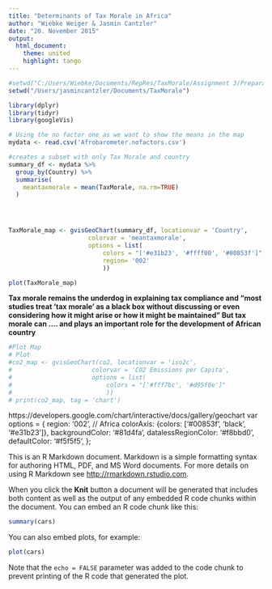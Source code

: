 ```yaml
---
title: "Determinants of Tax Morale in Africa"
author: "Wiebke Weiger & Jasmin Cantzler"
date: "20. November 2015"
output:
  html_document:
    theme: united
    highlight: tango
---
```


```r
#setwd("C:/Users/Wiebke/Documents/RepRes/TaxMorale/Assignment 3/PreparatoryWork")
setwd("/Users/jasmincantzler/Documents/TaxMorale")

library(dplyr)
library(tidyr)
library(googleVis)

# Using the no factor one as we want to show the means in the map
mydata <- read.csv('Afrobarometer.nofactors.csv')

#creates a subset with only Tax Morale and country
summary_df <- mydata %>% 
  group_by(Country) %>% 
  summarise(
    meantaxmorale = mean(TaxMorale, na.rm=TRUE)
  )




TaxMorale_map <- gvisGeoChart(summary_df, locationvar = 'Country',
                      colorvar = 'meantaxmorale',
                      options = list(
                          colors = "['#e31b23', '#ffff00', '#00853f']",
                          region= '002'
                          ))

plot(TaxMorale_map)

```

**Tax morale remains the underdog in explaining tax compliance and “most studies treat ‘tax morale’ as a black box without discussing or even considering how it might arise or how it might be maintained” But tax morale can .... and plays an important role for the development of African country**

```r

#Plot Map
# Plot
#co2_map <- gvisGeoChart(co2, locationvar = 'iso2c',
#                      colorvar = 'CO2 Emissions per Capita',
#                      options = list(
#                          colors = "['#fff7bc', '#d95f0e']"
#                          ))
# print(co2_map, tag = 'chart')
```

https://developers.google.com/chart/interactive/docs/gallery/geochart
var options = {
          region: '002', // Africa
          colorAxis: {colors: ['#00853f', 'black', '#e31b23']},
          backgroundColor: '#81d4fa',
          datalessRegionColor: '#f8bbd0',
          defaultColor: '#f5f5f5',
        };
       

This is an R Markdown document. Markdown is a simple formatting syntax for authoring HTML, PDF, and MS Word documents. For more details on using R Markdown see <http://rmarkdown.rstudio.com>.

When you click the **Knit** button a document will be generated that includes both content as well as the output of any embedded R code chunks within the document. You can embed an R code chunk like this:

```r
summary(cars)
```

You can also embed plots, for example:

```r
plot(cars)
```

Note that the `echo = FALSE` parameter was added to the code chunk to prevent printing of the R code that generated the plot.
